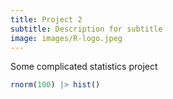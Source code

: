 ```yaml
---
title: Project 2
subtitle: Description for subtitle
image: images/R-logo.jpeg
---
```



Some complicated statistics project


```r
rnorm(100) |> hist()
```
